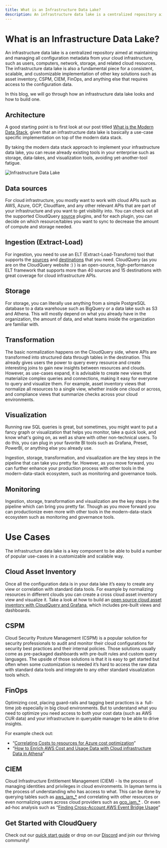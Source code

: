```yaml
---
title: What is an Infrastructure Data Lake?
description: An infrastructure data lake is a centralized repository aimed at maintaining and managing all configuration metadata from your cloud infrastructure, such as users, computers, network, storage, and related cloud resources. Learn more about it on this page.
---
```


# What is an Infrastructure Data Lake?

An infrastructure data lake is a centralized repository aimed at maintaining and managing all configuration metadata from your cloud infrastructure, such as users, computers, network, storage, and related cloud resources. The infrastructure data lake is also a fundamental piece for a consistent, scalable, and customizable implementation of other key solutions such as asset inventory, CSPM, CIEM, FinOps, and anything else that requires access to the configuration data.

In this blog, we will go through how an infrastructure data lake looks and how to build one.

## Architecture

A good starting point is to first look at our post titled [What is the Modern Data Stack](/blog/what-is-the-modern-data-stack), given that an infrastructure data lake is basically a use-case specific implementation on top of the modern data stack.

By taking the modern data stack approach to implement your infrastructure data lake, you can reuse already existing tools in your enterprise such as storage, data-lakes, and visualization tools, avoiding yet-another-tool fatigue.

![Infrastructure Data Lake](/images/docs/glossary/the_modern_data_stack.png)

## Data sources

For cloud infrastructure, you mostly want to work with cloud APIs such as AWS, Azure, GCP, Cloudflare, and any other relevant APIs that are part of your infrastructure and you want to get visibility into. You can check out all the supported CloudQuery [source](/docs/plugins/sources/overview) plugins, and for each plugin, you can decide on which resource/tables you want to sync to decrease the amount of compute and storage needed.

## Ingestion (Extract-Load)

For ingestion, you need to use an ELT (Extract-Load-Transform) tool that supports the [sources](/docs/plugins/sources) and [destinations](/docs/plugins/destinations) that you need. CloudQuery (as you are on the CloudQuery website :) ) is an open-source, high-performance ELT framework that supports more than 40 sources and 15 destinations with great coverage for cloud infrastructure APIs.

## Storage

For storage, you can literally use anything from a simple PostgreSQL database to a data warehouse such as BigQuery or a data lake such as S3 and Athena. This will mostly depend on what you already have in the organization, the amount of data, and what teams inside the organization are familiar with.

## Transformation

The basic normalization happens on the CloudQuery side, where APIs are transformed into structured data through tables in the destination. This already gives users the power to query every resource and create interesting joins to gain new insights between resources and clouds. However, as use-cases expand, it is advisable to create new views that materialize complex queries and connections, making it easy for everyone to query and visualize them. For example, asset inventory views that normalize all resources to a single view, whether inside one cloud or across, and compliance views that summarize checks across your cloud environments.

## Visualization

Running raw SQL queries is great, but sometimes, you might want to put a fancy graph or visualization that helps you monitor, take a quick look, and know what's going on, as well as share with other non-technical users. To do this, you can plug in your favorite BI tools such as Grafana, Preset, PowerBI, or anything else you already use.

Ingestion, storage, transformation, and visualization are the key steps in the pipeline that can take you pretty far. However, as you move forward, you can further enhance your production process with other tools in the modern-data-stack ecosystem, such as monitoring and governance tools.

## Monitoring

Ingestion, storage, transformation and visualization are the key steps in the pipeline which can bring you pretty far. Though as you move forward you can productionize even more with other tools in the modern-data-stack ecosystem such as monitoring and governance tools.

# Use Cases

The infrastructure data lake is a key component to be able to build a number of popular use-cases in a customizable and scalable way.

## Cloud Asset Inventory

Once all the configuration data is in your data lake it’s easy to create any view or correlation with standard data tools. For example by normalizing resources in different clouds you can create a cross cloud asset inventory view and visualize it. Take a look at how to build an [open source cloud asset inventory with CloudQuery and Grafana](/blog/open-source-cloud-asset-inventory-with-cloudquery-and-grafana), which includes pre-built views and dashboards.

## CSPM

Cloud Security Posture Management (CSPM) is a popular solution for security professionals to audit and monitor their cloud configurations for security best practices and their internal policies. Those solutions usually come as pre-packaged dashboards with pre-built rules and custom query languages. The upside of those solutions is that it is easy to get started but often when some customization is needed it’s hard to access the raw data with standard data tools and integrate to any other standard visualization tools which.

## FinOps

Optimizing cost, placing guard-rails and tagging best practices is a  full-time job especially in big cloud environments. But to understand what you need to optimize you need access to both your cost data (such as AWS CUR data) and your infrastructure in queryable manager to be able to drive insights.

For example check out:

- “[Correlating Costs to resources for Azure cost optimization](/blog/azure-cost-optimization-with-cloudquery)”
- “[How to Enrich AWS Cost and Usage Data with Cloud infrastructure Data in Athena](/how-to-guides/query-aws-cost-and-usage-athena)”

## CIEM

Cloud Infrastructure Entitlement Management (CIEM) - Is the process of managing identities and privileges in cloud environments. In layman terms is the process of understanding who has access to what. This can be done by querying tables such as [aws_iam_*](/docs/plugins/sources/aws/tables) and correlating with other resources or even normalizing users across cloud providers such as [gcp_iam_*](/docs/plugins/sources/gcp/tables) . Or even ad-hoc analysis such as “[Finding Cross-Account AWS Event Bridge Usage](/blog/how-to-find-cross-account-aws-eventbridge-usage)”

## Get Started with CloudQuery

Check out our [quick start guide](/docs/quickstart) or drop on our [Discord](https://www.cloudquery.io/discord) and join our thriving community!
